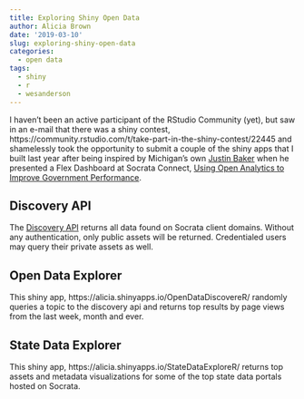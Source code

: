 ```yaml
---
title: Exploring Shiny Open Data
author: Alicia Brown
date: '2019-03-10'
slug: exploring-shiny-open-data
categories:
  - open data
tags:
  - shiny
  - r
  - wesanderson
---
```


I haven't been an active participant of the RStudio Community (yet), but saw in an e-mail that there was a shiny contest, https://community.rstudio.com/t/take-part-in-the-shiny-contest/22445 and shamelessly took the opportunity to submit a couple of the shiny apps that I built last year after being inspired by Michigan's own [Justin Baker](https://twitter.com/AskJustinBaker) when he presented a Flex Dashboard at Socrata Connect, [Using Open Analytics to Improve Government Performance](https://socrata.com/video/using-open-analytics-to-improve-government-performance/).

## Discovery API

The [Discovery API](https://socratadiscovery.docs.apiary.io) returns all data found on Socrata client domains. Without any authentication, only public assets will be returned. Credentialed users may query their private assets as well.


## Open Data Explorer

This shiny app, https://alicia.shinyapps.io/OpenDataDiscovereR/ randomly queries a topic to the discovery api and returns top results by page views from the last week, month and ever.

## State Data Explorer

This shiny app, https://alicia.shinyapps.io/StateDataExploreR/ returns top assets and metadata visualizations for some of the top state data portals hosted on Socrata.